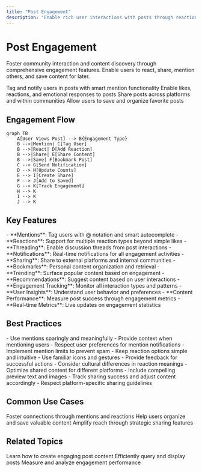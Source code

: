 ```yaml
---
title: "Post Engagement"
description: "Enable rich user interactions with posts through reactions, sharing, mentions, and bookmarks"
---
```


# Post Engagement

Foster community interaction and content discovery through comprehensive engagement features. Enable users to react, share, mention others, and save content for later.

<CardGroup cols={2}>
  <Card title="User Mentions" icon="at" href="mentions">
    Tag and notify users in posts with smart mention functionality
  </Card>
  <Card title="Post Reactions" icon="heart" href="reactions">
    Enable likes, reactions, and emotional responses to posts
  </Card>
  <Card title="Content Sharing" icon="share" href="sharing">
    Share posts across platforms and within communities
  </Card>
  <Card title="Bookmarks" icon="bookmark" href="bookmarks">
    Allow users to save and organize favorite posts
  </Card>
</CardGroup>

## Engagement Flow

```mermaid
graph TB
    A[User Views Post] --> B{Engagement Type}
    B -->|Mention| C[Tag User]
    B -->|React| D[Add Reaction]
    B -->|Share| E[Share Content]
    B -->|Save| F[Bookmark Post]
    C --> G[Send Notification]
    D --> H[Update Counts]
    E --> I[Create Share]
    F --> J[Add to Saved]
    G --> K[Track Engagement]
    H --> K
    I --> K
    J --> K
```

## Key Features

<AccordionGroup>
  <Accordion title="Social Interactions">
    - **Mentions**: Tag users with @ notation and smart autocomplete
    - **Reactions**: Support for multiple reaction types beyond simple likes
    - **Threading**: Enable discussion threads from post interactions
    - **Notifications**: Real-time notifications for all engagement activities
  </Accordion>
  
  <Accordion title="Content Discovery">
    - **Sharing**: Share to external platforms and internal communities
    - **Bookmarks**: Personal content organization and retrieval
    - **Trending**: Surface popular content based on engagement
    - **Recommendations**: Suggest content based on user interactions
  </Accordion>
  
  <Accordion title="Analytics Integration">
    - **Engagement Tracking**: Monitor all interaction types and patterns
    - **User Insights**: Understand user behavior and preferences
    - **Content Performance**: Measure post success through engagement metrics
    - **Real-time Metrics**: Live updates on engagement statistics
  </Accordion>
</AccordionGroup>

## Best Practices

<AccordionGroup>
  <Accordion title="Mention Etiquette">
    - Use mentions sparingly and meaningfully
    - Provide context when mentioning users
    - Respect user preferences for mention notifications
    - Implement mention limits to prevent spam
  </Accordion>
  
  <Accordion title="Reaction Design">
    - Keep reaction options simple and intuitive
    - Use familiar icons and gestures
    - Provide feedback for successful actions
    - Consider cultural differences in reaction meanings
  </Accordion>
  
  <Accordion title="Sharing Strategy">
    - Optimize shared content for different platforms
    - Include compelling preview text and images
    - Track sharing success and adjust content accordingly
    - Respect platform-specific sharing guidelines
  </Accordion>
</AccordionGroup>

## Common Use Cases

<CardGroup cols={3}>
  <Card title="Community Building" icon="users">
    Foster connections through mentions and reactions
  </Card>
  <Card title="Content Curation" icon="collection">
    Help users organize and save valuable content
  </Card>
  <Card title="Viral Growth" icon="trending-up">
    Amplify reach through strategic sharing features
  </Card>
</CardGroup>

## Related Topics

<CardGroup cols={3}>
  <Card title="Post Creation" href="../creation/overview" icon="plus">
    Learn how to create engaging post content
  </Card>
  <Card title="Post Retrieval" href="../retrieval/overview" icon="search">
    Efficiently query and display posts
  </Card>
  <Card title="Post Analytics" href="../analytics/overview" icon="chart-bar">
    Measure and analyze engagement performance
  </Card>
</CardGroup>
